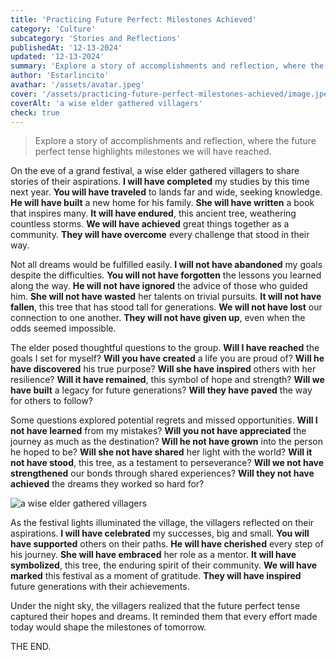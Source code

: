 ```yaml
---
title: 'Practicing Future Perfect: Milestones Achieved'
category: 'Culture'
subcategory: 'Stories and Reflections'
publishedAt: '12-13-2024'
updated: '12-13-2024'
summary: 'Explore a story of accomplishments and reflection, where the future perfect tense highlights milestones we will have reached.'
author: 'Estarlincito'
avathar: '/assets/avatar.jpeg'
cover: '/assets/practicing-future-perfect-milestones-achieved/image.jpeg'
coverAlt: 'a wise elder gathered villagers'
check: true
---
```


<Introduction>

> Explore a story of accomplishments and reflection, where the future perfect tense highlights milestones we will have reached.

</Introduction>

<Contents>

On the eve of a grand festival, a wise elder gathered villagers to share stories of their aspirations. **I will have completed** my studies by this time next year. **You will have traveled** to lands far and wide, seeking knowledge. **He will have built** a new home for his family. **She will have written** a book that inspires many. **It will have endured**, this ancient tree, weathering countless storms. **We will have achieved** great things together as a community. **They will have overcome** every challenge that stood in their way.

Not all dreams would be fulfilled easily. **I will not have abandoned** my goals despite the difficulties. **You will not have forgotten** the lessons you learned along the way. **He will not have ignored** the advice of those who guided him. **She will not have wasted** her talents on trivial pursuits. **It will not have fallen**, this tree that has stood tall for generations. **We will not have lost** our connection to one another. **They will not have given up**, even when the odds seemed impossible.

The elder posed thoughtful questions to the group. **Will I have reached** the goals I set for myself? **Will you have created** a life you are proud of? **Will he have discovered** his true purpose? **Will she have inspired** others with her resilience? **Will it have remained**, this symbol of hope and strength? **Will we have built** a legacy for future generations? **Will they have paved** the way for others to follow?

Some questions explored potential regrets and missed opportunities. **Will I not have learned** from my mistakes? **Will you not have appreciated** the journey as much as the destination? **Will he not have grown** into the person he hoped to be? **Will she not have shared** her light with the world? **Will it not have stood**, this tree, as a testament to perseverance? **Will we not have strengthened** our bonds through shared experiences? **Will they not have achieved** the dreams they worked so hard for?

<Image
  alt='a wise elder gathered villagers'
  src='/assets/practicing-future-perfect-milestones-achieved/image1.jpeg'
/>

As the festival lights illuminated the village, the villagers reflected on their aspirations. **I will have celebrated** my successes, big and small. **You will have supported** others on their paths. **He will have cherished** every step of his journey. **She will have embraced** her role as a mentor. **It will have symbolized**, this tree, the enduring spirit of their community. **We will have marked** this festival as a moment of gratitude. **They will have inspired** future generations with their achievements.

Under the night sky, the villagers realized that the future perfect tense captured their hopes and dreams. It reminded them that every effort made today would shape the milestones of tomorrow.

THE END.

</Contents>
